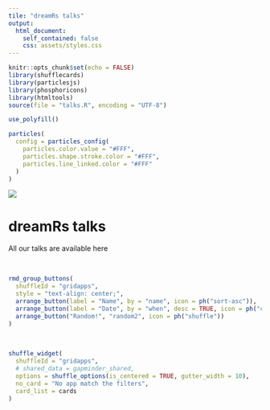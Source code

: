 ```yaml
---
tile: "dreamRs talks"
output:
  html_document:
    self_contained: false
    css: assets/styles.css
---
```


<head>
  <title>dreamRs talks</title>
</head>


```r
knitr::opts_chunk$set(echo = FALSE)
library(shufflecards)
library(particlesjs)
library(phosphoricons)
library(htmltools)
source(file = "talks.R", encoding = "UTF-8")
```


```r
use_polyfill()
```


```r
particles(
  config = particles_config(
    particles.color.value = "#FFF", 
    particles.shape.stroke.color = "#FFF", 
    particles.line_linked.color = "#FFF"
  )
)
```


<a href="https://www.dreamrs.fr/" target = "_blank">
<img src="assets/logo_dreamRs_couleur_blanc.png" class="logo"></img>
</a>
<h1 class="title">dreamRs talks</h1>

<p class="center">All our talks are available here</p>


<br/>

```r
rmd_group_buttons(
  shuffleId = "gridapps", 
  style = "text-align: center;",
  arrange_button(label = "Name", by = "name", icon = ph("sort-asc")),
  arrange_button(label = "Date", by = "when", desc = TRUE, icon = ph("clock-clockwise")),
  arrange_button("Random!", "random2", icon = ph("shuffle"))
)
```

<br/>

```r
shuffle_widget(
  shuffleId = "gridapps",
  # shared_data = gapminder_shared,
  options = shuffle_options(is_centered = TRUE, gutter_width = 10),
  no_card = "No app match the filters",
  card_list = cards
)
```

